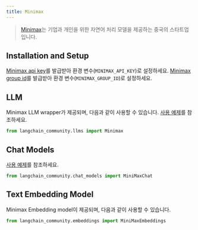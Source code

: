 ```yaml
---
title: Minimax
---
```


>[Minimax](https://api.minimax.chat)는 기업과 개인을 위한 자연어 처리 모델을 제공하는 중국의 스타트업입니다.

## Installation and Setup
[Minimax api key](https://api.minimax.chat/user-center/basic-information/interface-key)를 발급받아 환경 변수(`MINIMAX_API_KEY`)로 설정하세요.
[Minimax group id](https://api.minimax.chat/user-center/basic-information)를 발급받아 환경 변수(`MINIMAX_GROUP_ID`)로 설정하세요.


## LLM

Minimax LLM wrapper가 제공되며, 다음과 같이 사용할 수 있습니다.
[사용 예제](/oss/integrations/llms/minimax)를 참조하세요.

```python
from langchain_community.llms import Minimax
```

## Chat Models

[사용 예제](/oss/integrations/chat/minimax)를 참조하세요.

```python
from langchain_community.chat_models import MiniMaxChat
```

## Text Embedding Model

Minimax Embedding model이 제공되며, 다음과 같이 사용할 수 있습니다.
```python
from langchain_community.embeddings import MiniMaxEmbeddings
```